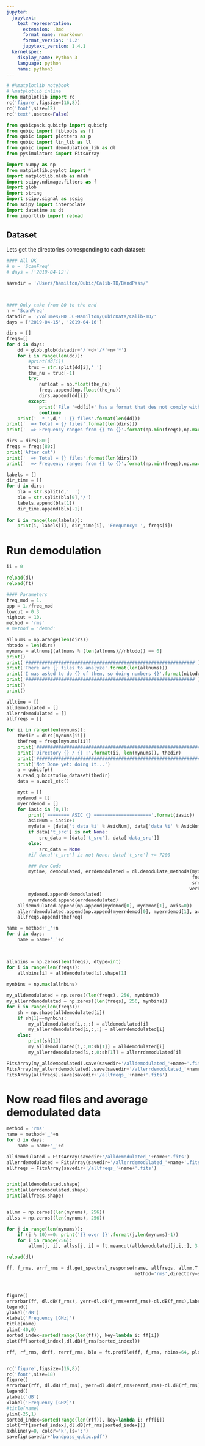 ```yaml
---
jupyter:
  jupytext:
    text_representation:
      extension: .Rmd
      format_name: rmarkdown
      format_version: '1.2'
      jupytext_version: 1.4.1
  kernelspec:
    display_name: Python 3
    language: python
    name: python3
---
```


```python
# #%matplotlib notebook
# %matplotlib inline
from matplotlib import rc
rc('figure',figsize=(16,8))
rc('font',size=12)
rc('text',usetex=False)

from qubicpack.qubicfp import qubicfp
from qubic import fibtools as ft
from qubic import plotters as p
from qubic import lin_lib as ll
from qubic import demodulation_lib as dl
from pysimulators import FitsArray

import numpy as np
from matplotlib.pyplot import *
import matplotlib.mlab as mlab
import scipy.ndimage.filters as f
import glob
import string
import scipy.signal as scsig
from scipy import interpolate
import datetime as dt
from importlib import reload  

```

## Dataset
Lets get the directories corresponding to each dataset:

```python
#### All OK
# n = 'ScanFreq'
# days = ['2019-04-12']

savedir = '/Users/hamilton/Qubic/Calib-TD/BandPass/'



#### Only take from 80 to the end
n = 'ScanFreq'
datadir = '/Volumes/HD JC-Hamilton/QubicData/Calib-TD/'
days = ['2019-04-15', '2019-04-16']

dirs = []
freqs=[]
for d in days:
    dd = glob.glob(datadir+'/'+d+'/*'+n+'*')
    for i in range(len(dd)): 
        #print(dd[i])
        truc = str.split(dd[i],'_')
        the_nu = truc[-1]
        try:
            nufloat = np.float(the_nu)
            freqs.append(np.float(the_nu))
            dirs.append(dd[i])
        except:
            print('File '+dd[i]+' has a format that des not comply with expectations => rejected')
            continue
    print('  * ',d,' : {} files'.format(len(dd)))
print('  => Total = {} files'.format(len(dirs)))
print('  => Frequency ranges from {} to {}'.format(np.min(freqs),np.max(freqs)))

dirs = dirs[80:]
freqs = freqs[80:]
print('After cut')
print('  => Total = {} files'.format(len(dirs)))
print('  => Frequency ranges from {} to {}'.format(np.min(freqs),np.max(freqs)))

```

```python
labels = []
dir_time = []
for d in dirs:
    bla = str.split(d,'__')
    blo = str.split(bla[0],'/')
    labels.append(bla[1])
    dir_time.append(blo[-1])
    
for i in range(len(labels)): 
    print(i, labels[i], dir_time[i], 'Frequency: ', freqs[i])

```

# Run demodulation

```python
ii = 0

reload(dl)
reload(ft)

#### Parameters
freq_mod = 1.
ppp = 1./freq_mod
lowcut = 0.3
highcut = 10.
method = 'rms'
# method = 'demod'

allnums = np.arange(len(dirs))
nbtodo = len(dirs)
mynums = allnums[(allnums % (len(allnums)//nbtodo)) == 0]
print()
print('##############################################################')
print('There are {} files to analyze'.format(len(allnums)))
print('I was asked to do {} of them, so doing numbers {}'.format(nbtodo, mynums))
print('##############################################################')
print()
print()

alltime = []
alldemodulated = []
allerrdemodulated = []
allfreqs = []

for ii in range(len(mynums)):
    thedir = dirs[mynums[ii]]
    thefreq = freqs[mynums[ii]]
    print('##############################################################')
    print('Directory {} / {} :'.format(ii, len(mynums)), thedir)
    print('##############################################################')
    print('Not Done yet: doing it...')
    a = qubicfp()
    a.read_qubicstudio_dataset(thedir)
    data = a.azel_etc()

    mytt = []
    mydemod = []
    myerrdemod = []
    for iasic in [0,1]:
        print('======== ASIC {} ====================='.format(iasic))
        AsicNum = iasic+1
        mydata = [data['t_data %i' % AsicNum], data['data %i' % AsicNum]]
        if data['t_src'] is not None: 
            src_data = [data['t_src'], data['data_src']]
        else:
            src_data = None
        #if data['t_src'] is not None: data['t_src'] += 7200

        ### New Code
        mytime, demodulated, errdemodulated = dl.demodulate_methods(mydata, freq_mod, 
                                                                    fourier_cuts=[lowcut, highcut, None], 
                                                                    src_data_in = src_data,
                                                                   verbose=False, method=method, remove_noise=True)
        mydemod.append(demodulated)
        myerrdemod.append(errdemodulated)
    alldemodulated.append(np.append(mydemod[0], mydemod[1], axis=0))
    allerrdemodulated.append(np.append(myerrdemod[0], myerrdemod[1], axis=0))
    allfreqs.append(thefreq)

name = method+'_'+n
for d in days:
    name = name+'_'+d

    

```

```python
allnbins = np.zeros(len(freqs), dtype=int)
for i in range(len(freqs)):
    allnbins[i] = alldemodulated[i].shape[1]
    
mynbins = np.max(allnbins)

my_alldemodulated = np.zeros((len(freqs), 256, mynbins))
my_allerrdemodulated = np.zeros((len(freqs), 256, mynbins))
for i in range(len(freqs)):
    sh = np.shape(alldemodulated[i])
    if sh[1]==mynbins:
        my_alldemodulated[i,:,:] = alldemodulated[i]
        my_allerrdemodulated[i,:,:] = allerrdemodulated[i]
    else:
        print(sh[1])
        my_alldemodulated[i,:,0:sh[1]] = alldemodulated[i]        
        my_allerrdemodulated[i,:,0:sh[1]] = allerrdemodulated[i]

FitsArray(my_alldemodulated).save(savedir+'/alldemodulated_'+name+'.fits')
FitsArray(my_allerrdemodulated).save(savedir+'/allerrdemodulated_'+name+'.fits')
FitsArray(allfreqs).save(savedir+'/allfreqs_'+name+'.fits')

```

# Now read files and average demodulated data

```python
method = 'rms'
name = method+'_'+n
for d in days:
    name = name+'_'+d

alldemodulated = FitsArray(savedir+'/alldemodulated_'+name+'.fits')
allerrdemodulated = FitsArray(savedir+'/allerrdemodulated_'+name+'.fits')
allfreqs = FitsArray(savedir+'/allfreqs_'+name+'.fits')


print(alldemodulated.shape)
print(allerrdemodulated.shape)
print(allfreqs.shape)


allmm = np.zeros((len(mynums), 256))
allss = np.zeros((len(mynums), 256))

for j in range(len(mynums)):
    if (j % 10)==0: print('{} over {}'.format(j,len(mynums)-1))
    for i in range(256):
        allmm[j, i], allss[j, i] = ft.meancut(alldemodulated[j,i,:], 3, med=True, disp=False)


```

```python
reload(dl)

ff, f_rms, errf_rms = dl.get_spectral_response(name, allfreqs, allmm.T, allss.T, 
                                               method='rms',directory=savedir, correct_source=False)



figure()
errorbar(ff, dl.dB(f_rms), yerr=dl.dB(f_rms+errf_rms)-dl.dB(f_rms),label='rms', fmt='b.-',ls='none')
legend()
ylabel('dB')
xlabel('Frequency [GHz]')
title(name)
ylim(-40,0)
sorted_index=sorted(range(len(ff)), key=lambda i: ff[i])
plot(ff[sorted_index],dl.dB(f_rms[sorted_index]))


```

```python
rff, rf_rms, drff, rerrf_rms, bla = ft.profile(ff, f_rms, nbins=64, plot=False, dispersion=True)


rc('figure',figsize=(16,8))
rc('font',size=18)
figure()
errorbar(rff, dl.dB(rf_rms), yerr=dl.dB(rf_rms+rerrf_rms)-dl.dB(rf_rms),label='rms', fmt='bo',ls='none')
legend()
ylabel('dB')
xlabel('Frequency [GHz]')
#title(name)
ylim(-25,1)
sorted_index=sorted(range(len(rff)), key=lambda i: rff[i])
plot(rff[sorted_index],dl.dB(rf_rms[sorted_index]))
axhline(y=0, color='k',ls=':')
savefig(savedir+'bandpass_qubic.pdf')
```

```python

```
